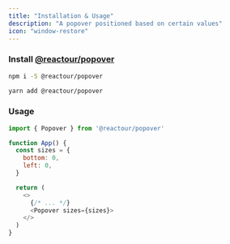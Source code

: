 ```yaml
---
title: "Installation & Usage"
description: "A popover positioned based on certain values"
icon: "window-restore"
---
```


### Install [@reactour/popover](https://www.npmjs.com/package/@reactour/popover)

<CodeGroup>

```bash npm
npm i -S @reactour/popover
```

```bash yarn
yarn add @reactour/popover
```

</CodeGroup>

### Usage

```js
import { Popover } from '@reactour/popover'

function App() {
  const sizes = {
    bottom: 0,
    left: 0,
  }

  return (
    <>
      {/* ... */}
      <Popover sizes={sizes}>
    </>
  )
}
```
